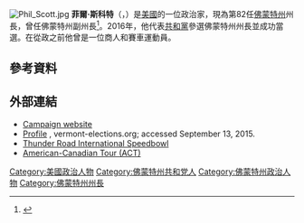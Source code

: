 [[File:Phil_Scott.jpg|thumb]]
'''菲爾·斯科特'''（{{lang-en|Phil Scott}}，{{bd|1958年|8月4日}}）是[[美國|美國]]的一位政治家，現為第82任[[佛蒙特州|佛蒙特州]]州長，曾任佛蒙特州副州長<ref>{{cite news|title=Phil Scott elected Vermont Lieutenant Governor|agency=Associated Press|publisher=The Burlington Free Press|date=November 3, 2010|url=http://www.burlingtonfreepress.com/article/20101103/NEWS03/101103010/|accessdate=November 3, 2010}}{{dead link|date=2018年4月 |bot=InternetArchiveBot |fix-attempted=yes }}</ref>。2016年，他代表[[共和黨_(美國)|共和黨]]參選佛蒙特州州長並成功當選。在從政之前他曾是一位商人和賽車運動員。

==參考資料==
{{reflist|30em}}
==外部連結==
*[http://philscott.org/ Campaign website] {{Wayback|url=http://philscott.org/ |date=20161107104015 }}
*[http://vermont-elections.org/2009-2010BioBook/s-wash.htm Profile] {{Wayback|url=http://vermont-elections.org/2009-2010BioBook/s-wash.htm |date=20090530043035 }}, vermont-elections.org; accessed September 13, 2015.
*[http://www.thunderroadspeedbowl.com Thunder Road International Speedbowl] {{Wayback|url=http://www.thunderroadspeedbowl.com/ |date=20190513231957 }}
*[http://www.acttour.com American-Canadian Tour (ACT)] {{Wayback|url=http://www.acttour.com/ |date=20200817073323 }}
[[Category:美國政治人物|Category:美國政治人物]]
[[Category:佛蒙特州共和党人|Category:佛蒙特州共和党人]]
[[Category:佛蒙特州政治人物|Category:佛蒙特州政治人物]]
[[Category:佛蒙特州州長|Category:佛蒙特州州長]]